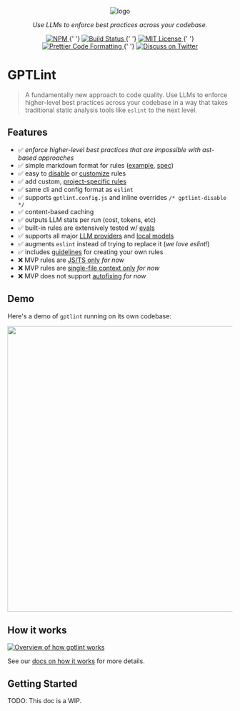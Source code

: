 
<p align='center' style={{ padding: '1rem' }}>
  <Image
    src='/gptlint-logo.png'
    alt='logo'
    width={512}
    height={512}
    style={{ width: 256 }}
  />
</p>

<p align='center' style={{ padding: '1rem' }}>
  <em>Use LLMs to enforce best practices across your codebase.</em>
</p>

<p align='center' style={{ marginBottom: '2rem' }}>
  <a href='https://www.npmjs.com/package/gptlint'>
    <img
      alt='NPM'
      src='https://img.shields.io/npm/v/gptlint.svg'
      style={{ display: 'inline-block' }}
    />
  </a>{' '}
  <a href='https://github.com/gptlint/gptlint/actions/workflows/test.yml'>
    <img
      alt='Build Status'
      src='https://github.com/gptlint/gptlint/actions/workflows/main.yml/badge.svg'
      style={{ display: 'inline-block' }}
    />
  </a>{' '}
  <a href='https://github.com/gptlint/gptlint/blob/main/license'>
    <img
      alt='MIT License'
      src='https://img.shields.io/badge/license-MIT-blue'
      style={{ display: 'inline-block' }}
    />
  </a>{' '}
  <a href='https://prettier.io'>
    <img
      alt='Prettier Code Formatting'
      src='https://img.shields.io/badge/code_style-prettier-brightgreen.svg'
      style={{ display: 'inline-block' }}
    />
  </a>{' '}
  <a href='https://twitter.com/transitive_bs'>
    <img
      alt='Discuss on Twitter'
      src='https://img.shields.io/badge/twitter-discussion-blue'
      style={{ display: 'inline-block' }}
    />
  </a>
</p>

# GPTLint

> A fundamentally new approach to code quality. Use LLMs to enforce higher-level best practices across your codebase in a way that takes traditional static analysis tools like `eslint` to the next level.

## Features

- ✅️ _enforce higher-level best practices that are impossible with ast-based approaches_
- ✅️ simple markdown format for rules ([example](https://github.com/gptlint/gptlint/tree/main/rules/prefer-array-at-negative-indexing), [spec](./extend/rule-spec.md))
- ✅️ easy to [disable](./project/faq.md#how-can-i-disable-a-rule) or [customize](#how-can-i-customize-a-built-in-rule) rules
- ✅️ add custom, [project-specific rules](./extend/rule-guidelines#project-specific-rules)
- ✅️ same cli and config format as `eslint`
- ✅️ supports `gptlint.config.js` and inline overrides `/* gptlint-disable */`
- ✅️ content-based caching
- ✅️ outputs LLM stats per run (cost, tokens, etc)
- ✅️ built-in rules are extensively tested w/ [evals](./project/how-it-works.md#evals)
- ✅️ supports all major [LLM providers](./guide/llm-providers.md) and [local models](./guide/llm-providers.md#local-models)
- ✅️ augments `eslint` instead of trying to replace it (_we love eslint!_)
- ✅️ includes [guidelines](./extend/rule-guidelines) for creating your own rules
- ❌ MVP rules are [JS/TS only](./project/limitations.md#rules-in-the-mvp-are-jsts-only) _for now_
- ❌ MVP rules are [single-file context only](./project/limitations.md#rules-in-the-mvp-are-single-file-only) _for now_
- ❌ MVP does not support [autofixing](./project/limitations.md#the-mvp-does-not-support-autofixing-lint-errors) _for now_

## Demo

Here's a demo of `gptlint` running on its own codebase:

<p align='center'>
  <img width='640' src='/demo.svg' />
</p>

## How it works

[![Overview of how gptlint works](/how-gptlint-works.png)](./project/how-it-works.md)

See our [docs on how it works](./project/how-it-works.md) for more details.

## Getting Started

<Callout type='warning'>TODO: This doc is a WIP.</Callout>
